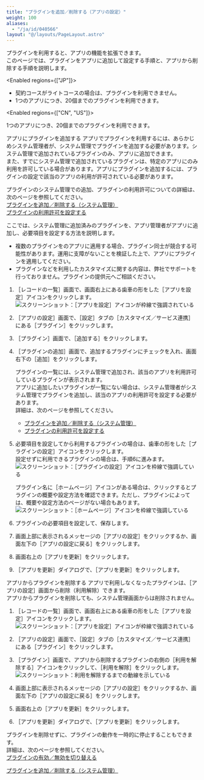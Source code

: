```yaml
---
title: "プラグインを追加／削除する（アプリの設定）"
weight: 100
aliases:
  - "/ja/id/040566"
layout: "@/layouts/PageLayout.astro"
---
```




プラグインを利用すると、アプリの機能を拡張できます。  
このページでは、プラグインをアプリに追加して設定する手順と、アプリから削除する手順を説明します。

<Enabled regions={["JP"]}>
<Note>

* 契約コースがライトコースの場合は、プラグインを利用できません。
* 1つのアプリにつき、20個までのプラグインを利用できます。

</Note>

</Enabled>

<Enabled regions={["CN", "US"]}>

1つのアプリにつき、20個までのプラグインを利用できます。


</Enabled>

<Heading id="app_settings_plugin_10">アプリにプラグインを追加する</Heading>
アプリでプラグインを利用するには、あらかじめ<Kintone />システム管理者が、<Kintone />システム管理でプラグインを追加する必要があります。<Kintone />システム管理で追加されているプラグインのみ、アプリに追加できます。  
また、すでに<Kintone />システム管理で追加されているプラグインは、特定のアプリにのみ利用を許可している場合があります。アプリにプラグインを追加するには、プラグインの設定で該当のアプリの利用が許可されている必要があります。  

プラグインの<Kintone />システム管理での追加、プラグインの利用許可についての詳細は、次のページを参照してください。  
[プラグインを追加／削除する（<Kintone />システム管理）](/k/ja/id/0408.html)  
[プラグインの利用許可を設定する](/k/ja/id/040832.html)

ここでは、<Kintone />システム管理に追加済みのプラグインを、アプリ管理者がアプリに追加し、必要項目を設定する方法を説明します。  

<Warning>

* 複数のプラグインを<Kintone />のアプリに適用する場合、プラグイン同士が競合する可能性があります。運用に支障がないことを検証した上で、アプリにプラグインを適用してください。
* プラグインなどを利用したカスタマイズに関する内容は、弊社でサポートを行っておりません。プラグインの提供元へご相談ください。


</Warning>

1. <Wovn>［レコードの一覧］</Wovn>画面で、画面右上にある歯車の形をした<Wovn>［アプリを設定］</Wovn>アイコンをクリックします。  
   <Img src="/k/kintone/img/settings_new_icon.png" alt="スクリーンショット：［アプリを設定］アイコンが枠線で強調されている" />

1. <Wovn>［アプリの設定］</Wovn>画面で、<Wovn>［設定］</Wovn>タブの<Wovn>［カスタマイズ／サービス連携］</Wovn>にある<Wovn>［プラグイン］</Wovn>をクリックします。

1. <Wovn>［プラグイン］</Wovn>画面で、<Wovn>［追加する］</Wovn>をクリックします。

1. <Wovn>［プラグインの追加］</Wovn>画面で、追加するプラグインにチェックを入れ、画面右下の<Wovn>［追加］</Wovn>をクリックします。

   <Note>

   プラグインの一覧には、<Kintone />システム管理で追加され、該当のアプリを利用許可しているプラグインが表示されます。  
   アプリに追加したいプラグインが一覧にない場合は、<Kintone />システム管理者が<Kintone />システム管理でプラグインを追加し、該当のアプリの利用許可を設定する必要があります。  
   詳細は、次のページを参照してください。
   * [プラグインを追加／削除する（<Kintone />システム管理）](/k/ja/id/0408.html)
   * [プラグインの利用許可を設定する](/k/ja/id/040832.html)

   
   </Note>

1. 必要項目を設定してから利用するプラグインの場合は、歯車の形をした<Wovn>［プラグインの設定］</Wovn>アイコンをクリックします。  
  設定せずに利用できるプラグインの場合は、手順6に進みます。
   <Img src="/k/kintone/img-ja/plugin_user_img4.png" alt="スクリーンショット：［プラグインの設定］アイコンを枠線で強調している" />

   <Note>

   プラグイン名に<Wovn>［ホームページ］</Wovn>アイコンがある場合は、クリックするとプラグインの概要や設定方法を確認できます。ただし、プラグインによっては、概要や設定方法のページがない場合もあります。
   <Img src="/k/kintone/img-ja/plugin_user_img3.png" alt="スクリーンショット：［ホームページ］アイコンを枠線で強調している" />

   
   </Note>

1. プラグインの必要項目を設定して、保存します。

1. 画面上部に表示されるメッセージの<Wovn>［アプリの設定］</Wovn>をクリックするか、画面左下の<Wovn>［アプリの設定に戻る］</Wovn>をクリックします。

1. 画面右上の<Wovn>［アプリを更新］</Wovn>をクリックします。

1. <Wovn>［アプリを更新］</Wovn>ダイアログで、<Wovn>［アプリを更新］</Wovn>をクリックします。

<Heading id="app_settings_plugin_20">アプリからプラグインを削除する</Heading>
アプリで利用しなくなったプラグインは、<Wovn>［アプリの設定］</Wovn>画面から削除（利用解除）できます。  
アプリからプラグインを削除しても、システム管理画面からは削除されません。  

1. <Wovn>［レコードの一覧］</Wovn>画面で、画面右上にある歯車の形をした<Wovn>［アプリを設定］</Wovn>アイコンをクリックします。  
   <Img src="/k/kintone/img/settings_new_icon.png" alt="スクリーンショット：［アプリを設定］アイコンが枠線で強調されている" />

1. <Wovn>［アプリの設定］</Wovn>画面で、<Wovn>［設定］</Wovn>タブの<Wovn>［カスタマイズ／サービス連携］</Wovn>にある<Wovn>［プラグイン］</Wovn>をクリックします。

1. <Wovn>［プラグイン］</Wovn>画面で、アプリから削除するプラグインの右側の<Wovn>［利用を解除する］</Wovn>アイコンをクリックして、<Wovn>［利用を解除］</Wovn>をクリックします。
   <Img src="/k/kintone/img-ja/plugin_user_img6.png" alt="スクリーンショット：利用を解除するまでの動線を示している" />

1. 画面上部に表示されるメッセージの<Wovn>［アプリの設定］</Wovn>をクリックするか、画面左下の<Wovn>［アプリの設定に戻る］</Wovn>をクリックします。

1. 画面右上の<Wovn>［アプリを更新］</Wovn>をクリックします。

1. <Wovn>［アプリを更新］</Wovn>ダイアログで、<Wovn>［アプリを更新］</Wovn>をクリックします。

<Hint>

プラグインを削除せずに、プラグインの動作を一時的に停止することもできます。  
詳細は、次のページを参照してください。  
[プラグインの有効／無効を切り替える](/k/ja/id/040567.html)


</Hint>

<Reference>

[プラグインを追加／削除する（システム管理）](/k/ja/id/0408.html)


</Reference>
